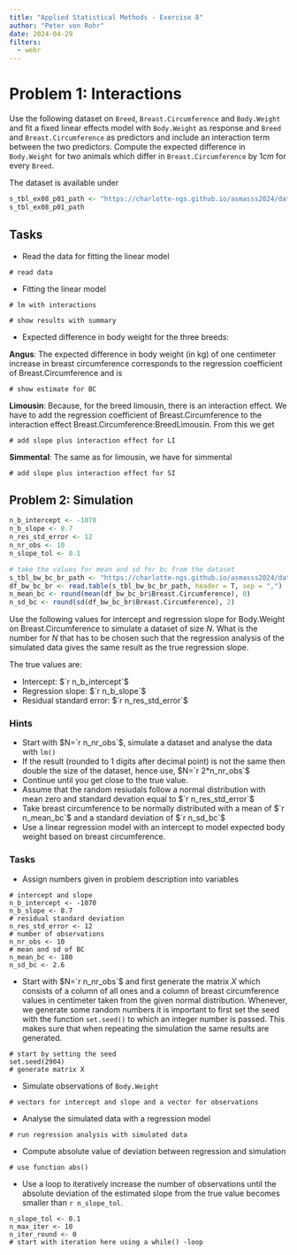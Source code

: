 ```yaml
---
title: "Applied Statistical Methods - Exercise 8"
author: "Peter von Rohr"
date: 2024-04-29
filters: 
  - webr
---
```



# Problem 1: Interactions
Use the following dataset on `Breed`, `Breast.Circumference` and `Body.Weight` and fit a fixed linear effects model with `Body.Weight` as response and `Breed` and `Breast.Circumference` as predictors and include an interaction term between the two predictors. Compute the expected difference in `Body.Weight` for two animals which differ in `Breast.Circumference` by $1cm$ for every `Breed`. 

The dataset is available under

```r
s_tbl_ex08_p01_path <- "https://charlotte-ngs.github.io/asmasss2024/data/asm_bw_flem.csv"
s_tbl_ex08_p01_path
```


## Tasks

* Read the data for fitting the linear model

```webr-r
# read data

```

* Fitting the linear model

```webr-r
# lm with interactions

# show results with summary

```

* Expected difference in body weight for the three breeds:

__Angus__: The expected difference in body weight (in kg) of one centimeter increase in breast circumference corresponds to the regression coefficient of Breast.Circumference and is 

```webr-r
# show estimate for BC

```

__Limousin__: Because, for the breed limousin, there is an interaction effect. We have to add the regression coefficient of Breast.Circumference to the interaction effect Breast.Circumference:BreedLimousin. From this we get

```webr-r
# add slope plus interaction effect for LI

```

__Simmental__: The same as for limousin, we have for simmental

```webr-r
# add slope plus interaction effect for SI

```


## Problem 2: Simulation
```r
n_b_intercept <- -1070
n_b_slope <- 8.7
n_res_std_error <- 12
n_nr_obs <- 10
n_slope_tol <- 0.1

# take the values for mean and sd for bc from the dataset
s_tbl_bw_bc_br_path <- "https://charlotte-ngs.github.io/asmasss2024/data/asm_bw_flem.csv"
df_bw_bc_br <- read.table(s_tbl_bw_bc_br_path, header = T, sep = ",")
n_mean_bc <- round(mean(df_bw_bc_br$Breast.Circumference), 0)
n_sd_bc <- round(sd(df_bw_bc_br$Breast.Circumference), 2)
```

Use the following values for intercept and regression slope for Body.Weight on Breast.Circumference to simulate a dataset of size $N$. What is the number for $N$ that has to be chosen such that the regression analysis of the simulated data gives the same result as the true regression slope. 

The true values are: 

* Intercept: $`r n_b_intercept`$
* Regression slope: $`r n_b_slope`$
* Residual standard error: $`r n_res_std_error`$

### Hints

* Start with $N=`r n_nr_obs`$, simulate a dataset and analyse the data with `lm()`
* If the result (rounded to 1 digits after decimal point) is not the same then double the size of the dataset, hence use, $N=`r 2*n_nr_obs`$
* Continue until you get close to the true value.
* Assume that the random resiudals follow a normal distribution with mean zero and standard devation equal to $`r n_res_std_error`$
* Take breast circumference to be normally distributed with a mean of $`r n_mean_bc`$ and a standard deviation of $`r n_sd_bc`$
* Use a linear regression model with an intercept to model expected body weight based on breast circumference.


### Tasks

* Assign numbers given in problem description into variables

```webr-r
# intercept and slope
n_b_intercept <- -1070
n_b_slope <- 8.7
# residual standard deviation
n_res_std_error <- 12
# number of observations
n_nr_obs <- 10
# mean and sd of BC
n_mean_bc <- 180
n_sd_bc <- 2.6
```

* Start with $N=`r n_nr_obs`$ and first generate the matrix $X$ which consists of a column of all ones and a column of breast circumference values in centimeter taken from the given normal distribution. Whenever, we generate some random numbers it is important to first set the seed with the function `set.seed()` to which an integer number is passed. This makes sure that when repeating the simulation the same results are generated.

```webr-r
# start by setting the seed 
set.seed(2904)
# generate matrix X

```

* Simulate observations of `Body.Weight`

```webr-r
# vectors for intercept and slope and a vector for observations

```

* Analyse the simulated data with a regression model

```webr-r
# run regression analysis with simulated data

```

* Compute absolute value of deviation between regression and simulation

```webr-r
# use function abs()

```

* Use a loop to iteratively increase the number of observations until the absolute deviation of the estimated slope from the true value becomes smaller than `r n_slope_tol`.

```webr-r
n_slope_tol <- 0.1
n_max_iter <- 10
n_iter_round <- 0
# start with iteration here using a while() -loop

```



